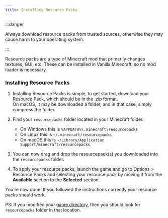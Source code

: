 ```yaml
---
title: Installing Resource Packs
---
```


:::danger

Always download resource packs from trusted sources, otherwise they may cause harm to your operating system.

:::

Resource packs are a type of Minecraft mod that primarily changes textures, GUI, etc. These can be installed in Vanilla Minecraft, so
no mod loader is necessary.

### Installing Resource Packs
1. Installing Resource Packs is simple, to get started, download your Resource Pack, which should be in the .zip format.\
On macOS, it may be downloaded a folder, and in that case, simply compress the folder.

2. Find your `resourcepacks` folder located in your Minecraft folder.
    - On Windows this is `%APPDATA%\.minecraft\resourcepacks`
    - On Linux this is `~/.minecraft/resourcepacks`
    - On macOS this is `~/Library/Application Support/minecraft/resourcepacks`

3. You can now drag and drop the resourcepack(s) you downloaded into the `resourcepacks` folder.
4. To apply your resource packs, launch the game and go to Options > Resource Packs and selecting your resource pack by moving it
from the **Available** section to the **Selected** section.

You're now done! If you followed the instructions correctly your resource packs should work.

PS: If you modified your [game directory](/faq/launcher-related#how-does-game-directory-work), then you should look for `resourcepacks` folder in that location.
